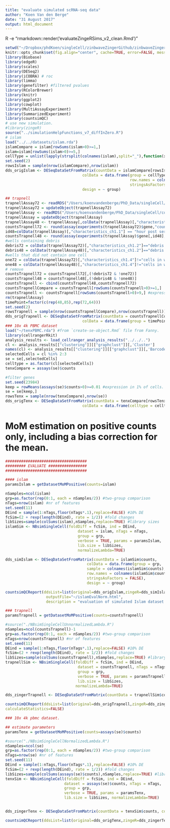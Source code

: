 ```yaml
---
title: "evaluate simulated scRNA-seq data"
author: "Koen Van den Berge"
date: "31 August 2017"
output: html_document
---
```


R -e "rmarkdown::render('evaluateZingeRSims_v2_clean.Rmd')"


```r
setwd("~/Dropbox/phdKoen/singleCell/zinbwaveZingerGithub/zinbwaveZinger/zingeRsimulationFunctions/evaluate/")
knitr::opts_chunk$set(fig.align="center", cache=TRUE, error=FALSE, message=FALSE, warning=TRUE)
library(Biobase)
library(edgeR)
library(scales)
library(DESeq2)
library(iCOBRA) # roc
library(limma)
library(genefilter) #filtered pvalues
library(RColorBrewer)
library(knitr)
library(ggplot2)
library(cowplot)
library(MultiAssayExperiment)
library(SummarizedExperiment)
library(countsimQC)
# use new simulation.
#library(zingeR)
source("../simulationHelpFunctions_v7_diffInZero.R")
# islam
load("../../datasets/islam.rda")
islamCompare = islam[rowSums(islam>0)>=1,]
islam=islam[rowSums(islam>0)>=5,]
cellType = unlist(lapply(strsplit(colnames(islam),split="_"),function(x) x[1]))
set.seed(2)
rowsIslam = sample(nrow(islamCompare),nrow(islam))
dds_origIslam <- DESeqDataSetFromMatrix(countData = islamCompare[rowsIslam,],
                                  colData = data.frame(group = cellType, sample = colnames(islam),
                                                       row.names = colnames(islam),
                                                       stringsAsFactors = FALSE),
                                  design = ~ group)

## trapnell
trapnellAssay72 <- readRDS("/Users/koenvandenberge/PhD_Data/singleCell/conquer/GSE52529-GPL11154.rds")
trapnellAssay72 = updateObject(trapnellAssay72)
trapnellAssay <- readRDS("/Users/koenvandenberge/PhD_Data/singleCell/conquer/GSE52529-GPL16791.rds")
trapnellAssay = updateObject(trapnellAssay)
trapnellAssay48 <- trapnellAssay[,colData(trapnellAssay)[,"characteristics_ch1.1"] == "hour post serum-switch: 48"]
countsTrapnell72 <- round(assay(experiments(trapnellAssay72)$gene,"count"))
id48=colData(trapnellAssay)[,"characteristics_ch1.1"] == "hour post serum-switch: 48"
countsTrapnell48 <- round(assay(experiments(trapnellAssay)$gene[,id48],"count"))
#wells containing debris
debris72 = colData(trapnellAssay72)[,"characteristics_ch1.2"]=="debris: TRUE"
debris48 = colData(trapnellAssay48)[,"characteristics_ch1.2"]=="debris: TRUE"
#wells that did not contain one cell
one72 = colData(trapnellAssay72)[,"characteristics_ch1.4"]!="cells in well: 1"
one48 = colData(trapnellAssay48)[,"characteristics_ch1.4"]!="cells in well: 1"
# remove
countsTrapnell72 = countsTrapnell72[,(!debris72 & !one72)]
countsTrapnell48 = countsTrapnell48[,(!debris48 & !one48)]
countsTrapnell <- cbind(countsTrapnell48,countsTrapnell72)
countsTrapnellCompare = countsTrapnell[rowSums(countsTrapnell>0)>=1,]
countsTrapnell <- countsTrapnell[rowSums(countsTrapnell>0)>9,] #expression in at least 10 out of 149 samples. Remains 24,576 genes and 149 samples.
rm(trapnellAssay)
timePoint=factor(c(rep(48,85),rep(72,64)))
set.seed(2)
rowsTrapnell = sample(nrow(countsTrapnellCompare),nrow(countsTrapnell))
dds_origTrapnell <- DESeqDataSetFromMatrix(countData = countsTrapnellCompare[rowsTrapnell,],
                                  colData = data.frame(group = timePoint, sample = colnames(countsTrapnell), row.names = colnames(countsTrapnell), stringsAsFactors = FALSE), design = ~ group)
### 10x 4k PBMC dataset
load("~/tenxPBMC.rda") #from `create-se-object.Rmd` file from Fanny.
library(cellrangerRkit)
analysis_results <- load_cellranger_analysis_results("../../..")
cl <- analysis_results[["clustering"]][["graphclust"]][,'Cluster']
names(cl) <- analysis_results[["clustering"]][["graphclust"]][,'Barcode']
selectedCells = cl %in% 2:3
se = se[,selectedCells]
celltype = as.factor(cl[selectedCells])
tenxCompare = assays(se)$counts

#filter genes
set.seed(23984)
keep = rowMeans(assays(se)$counts>0)>=0.01 #expression in 1% of cells.
se = se[keep,]
rowsTenx = sample(nrow(tenxCompare),nrow(se))
dds_origTenx <- DESeqDataSetFromMatrix(countData = tenxCompare[rowsTenx,],
                                  colData = data.frame(celltype = celltype, sample = colnames(se), row.names = colnames(se), stringsAsFactors = FALSE), design = ~ celltype)
```


# MoM estimation on positive counts only, including a bias correction for the mean.

```r
####################################
######### EVALUATE #################
####################################

#### islam
paramsIslam = getDatasetMoMPositive(counts=islam)

nSamples=ncol(islam)
grp=as.factor(rep(0:1, each = nSamples/2)) #two-group comparison
nTags=nrow(islam) #nr of features
set.seed(11)
DEind = sample(1:nTags,floor(nTags*.1),replace=FALSE) #10% DE
fcSim=(2 + rexp(length(DEind), rate = 1/2)) #fold changes
libSizes=sample(colSums(islam),nSamples,replace=TRUE) #library sizes
islamSim <- NBsimSingleCell(foldDiff = fcSim, ind = DEind,
                                dataset = islam, nTags = nTags,
                                group = grp,
                                verbose = TRUE, params = paramsIslam,
                                lib.size = libSizes,
                                normalizeLambda=TRUE)

dds_simIslam <- DESeqDataSetFromMatrix(countData = islamSim$counts,
                                    colData = data.frame(group = grp,
                                    sample = colnames(islamSim$counts),
                                    row.names = colnames(islamSim$counts),
                                    stringsAsFactors = FALSE),
                                    design = ~ group)

countsimQCReport(ddsList=list(original=dds_origIslam,zingeR=dds_simIslam),
                  outputFile="~/islamEvalNorm.html",
                  description = "evaluation of simulated Islam dataset ", calculateStatistics=FALSE)

### trapnell
paramsTrapnell = getDatasetMoMPositive(counts=countsTrapnell)

#source("./NBsimSingleCellUnnormalizedLambda.R")
nSamples=ncol(countsTrapnell)-1
grp=as.factor(rep(0:1, each = nSamples/2)) #two-group comparison
nTags=nrow(countsTrapnell) #nr of features
set.seed(11)
DEind = sample(1:nTags,floor(nTags*.1),replace=FALSE) #10% DE
fcSim=(2 + rexp(length(DEind), rate = 1/2)) #fold changes
libSizes=sample(colSums(countsTrapnell),nSamples,replace=TRUE) #library sizes
trapnellSim <- NBsimSingleCell(foldDiff = fcSim, ind = DEind,
                                dataset = countsTrapnell, nTags = nTags,
                                group = grp,
                                verbose = TRUE, params = paramsTrapnell,
                                lib.size = libSizes,
                               normalizeLambda=TRUE)

dds_zingerTrapnell <- DESeqDataSetFromMatrix(countData = trapnellSim$counts, colData = data.frame(group = grp, sample = colnames(trapnellSim$counts), row.names = colnames(trapnellSim$counts), stringsAsFactors = FALSE), design = ~ group)

countsimQCReport(ddsList=list(original=dds_origTrapnell,zingeR=dds_zingerTrapnell), outputFile="~/trapnellEvalNorm.html", description="evaluation of simulated Trapnell dataset",
calculateStatistics=FALSE)

### 10x 4k pbmc dataset.

## estimate parameters
paramsTenx = getDatasetMoMPositive(counts=assays(se)$counts)

#source("./NBsimSingleCellNormalizedLambda.R")
nSamples=ncol(se)
grp=as.factor(rep(0:1, each = nSamples/2)) #two-group comparison
nTags=nrow(se) #nr of features
set.seed(11)
DEind = sample(1:nTags,floor(nTags*.1),replace=FALSE) #10% DE
fcSim=(2 + rexp(length(DEind), rate = 1/2)) #fold changes
libSizes=sample(colSums(assays(se)$counts),nSamples,replace=TRUE) #library sizes
tenxSim <- NBsimSingleCell(foldDiff = fcSim, ind = DEind,
                          dataset = assays(se)$counts, nTags = nTags,
                          group = grp,
                          verbose = TRUE, params = paramsTenx,
                          lib.size = libSizes, normalizeLambda=TRUE)


dds_zingerTenx <- DESeqDataSetFromMatrix(countData = tenxSim$counts, colData = data.frame(grp=grp, sample = colnames(tenxSim$counts), row.names = colnames(tenxSim$counts), stringsAsFactors = FALSE), design = ~ grp)

countsimQCReport(ddsList=list(original=dds_origTenx,zingeR=dds_zingerTenx), outputFile="~/tenxEval.html", description="evaluation of simulated 10X PBMC dataset", calculateStatistics=FALSE)


```
